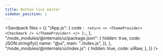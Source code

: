 ```yaml
---
title: Button live editor
sidebar_position: 1
---
```



<Sandpack
  files = {{
    "/App.js": {
      code : `
return <>
<ThemeProvider>
  <Checkmark />
</ThemeProvider>
</>
};`,
    },
    "/node_modules/@internals/ui/package.json": {
      hidden: true,
      code: JSON.stringify({
        name: "@ui",
        main: "./index.js",
      }),
    },
    "/node_modules/@internals/ui/index.js": {
      hidden: true,
      code: uiRaw,
    },
    }}
/>
